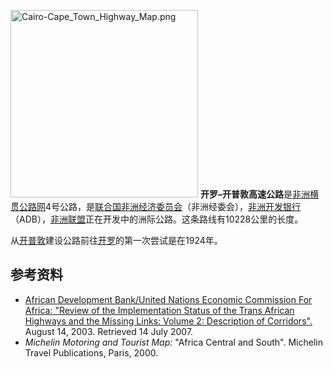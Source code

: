 [[Image:Cairo-Cape_Town_Highway_Map.png|300px]]
'''开罗–开普敦高速公路'''是[[非洲横贯公路网|非洲横贯公路网]]4号公路，是[[联合国非洲经济委员会|联合国非洲经济委员会]]（非洲经委会），[[非洲开发银行|非洲开发银行]]（ADB），[[非洲联盟|非洲联盟]]正在开发中的洲际公路。这条路线有10228公里的长度。

从[[开普敦|开普敦]]建设公路前往[[开罗|开罗]]的第一次尝试是在1924年。


== 参考资料 ==
* [http://www.afdb.org/pls/portal/docs/PAGE/ADB_ADMIN_PG/DOCUMENTS/NEPAD_INFORMATION/TAH_FINAL_VOL2.PDF African Development Bank/United Nations Economic Commission For Africa: "Review of the Implementation Status of the Trans African Highways and the Missing Links: Volume 2: Description of Corridors".] {{Wayback|url=http://www.afdb.org/pls/portal/docs/PAGE/ADB_ADMIN_PG/DOCUMENTS/NEPAD_INFORMATION/TAH_FINAL_VOL2.PDF |date=20070128052858 }} August 14, 2003. Retrieved 14 July 2007. 
* ''Michelin Motoring and Tourist Map:'' "Africa Central and South". Michelin Travel Publications, Paris, 2000.
{{Trans-African Highway network}}